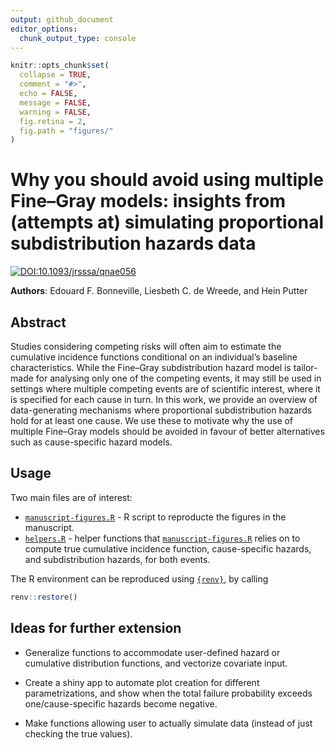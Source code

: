 ```yaml
---
output: github_document
editor_options: 
  chunk_output_type: console
---
```


<!-- README.md is generated from README.Rmd. Please edit that file -->

```r
knitr::opts_chunk$set(
  collapse = TRUE,
  comment = "#>",
  echo = FALSE,
  message = FALSE,
  warning = FALSE,
  fig.retina = 2,
  fig.path = "figures/"
)
```

# Why you should avoid using multiple Fine--Gray models: insights from (attempts at) simulating proportional subdistribution hazards data

<!-- badges: start -->
[![DOI:10.1093/jrsssa/qnae056](https://zenodo.org/badge/DOI/10.1093/jrsssa/qnae056.svg)](https://doi.org/10.1093/jrsssa/qnae056)
<!-- badges: end -->

**Authors**: Edouard F. Bonneville, Liesbeth C. de Wreede, and Hein Putter

## Abstract

Studies considering competing risks will often aim to estimate the cumulative incidence functions conditional on an individual's baseline characteristics. While the Fine--Gray subdistribution hazard model is tailor-made for analysing only one of the competing events, it may still be used in settings where multiple competing events are of scientific interest, where it is specified for each cause in turn. In this work, we provide an overview of data-generating mechanisms where proportional subdistribution hazards hold for at least one cause. We use these to motivate why the use of multiple Fine--Gray models should be avoided in favour of better alternatives such as cause-specific hazard models.

## Usage

Two main files are of interest:

- [`manuscript-figures.R`](./manuscript-figures.R) - R script to reproducte the figures in the manuscript.
- [`helpers.R`](./helpers.R) - helper functions that [`manuscript-figures.R`](./manuscript-figures.R) relies on to compute true cumulative incidence function, cause-specific hazards, and subdistribution hazards, for both events.

The R environment can be reproduced using [`{renv}`](https://github.com/rstudio/renv/), by calling

```r
renv::restore()
```

## Ideas for further extension

- Generalize functions to accommodate user-defined hazard or cumulative distribution functions, and vectorize covariate input.

- Create a shiny app to automate plot creation for different parametrizations, and show when the total failure probability exceeds one/cause-specific hazards become negative.

- Make functions allowing user to actually simulate data (instead of just checking the true values).
